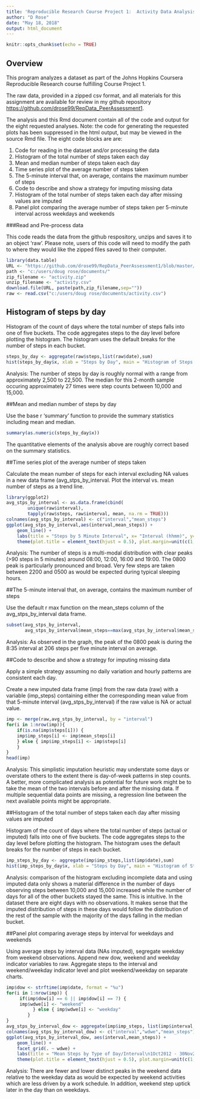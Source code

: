 ---
title: 'Reproducible Research Course Project 1:  Activity Data Analysis'
author: "D Rose"
date: "May 18, 2018"
output: html_document
---

```{r setup, include=FALSE}
knitr::opts_chunk$set(echo = TRUE)
```

## Overview

This program analyzes a dataset as part of the Johns Hopkins Coursera Reproducible Research course fulfilling Course Project 1.

The raw data, provided in a zipped csv format, and all materials for this assignment are available for review in my github repository <https://github.com/drose99/RepData_PeerAssessment1>.

The analysis and this Rmd document contain all of the code and output for the eight requested analyses.  Note:  the code for generating the requested plots has been suppressed in the html output, but may be viewed in the source Rmd file.  The eight code blocks are are:

1. Code for reading in the dataset and/or processing the data
2. Histogram of the total number of steps taken each day
3. Mean and median number of steps taken each day
4. Time series plot of the average number of steps taken
5. The 5-minute interval that, on average, contains the maximum number of steps
6. Code to describe and show a strategy for imputing missing data
7. Histogram of the total number of steps taken each day after missing values are imputed
8. Panel plot comparing the average number of steps taken per 5-minute interval across weekdays and weekends

###Read and Pre-process data

This code reads the data from the github respository, unzips and saves it to an object 'raw'.  Please note, users of this code will need to modify the path to where they would like the zipped files saved to their computer.

```{r}
library(data.table)
URL <- "https://github.com/drose99/RepData_PeerAssessment1/blob/master/activity.zip"
path <- "c:/users/doug rose/documents/"
zip_filename <- "activity.zip"
unzip_filename <- "activity.csv"
download.file(URL, paste(path,zip_filename,sep=""))
raw <- read.csv("c:/users/doug rose/documents/activity.csv")   
```

## Histogram of steps by day

Histogram of the count of days where the total number of steps falls into one of five buckets.   The code aggregates steps to the day level before plotting the histogram.  The histogram uses the default breaks for the number of steps in each bucket.
```{r steps, echo=TRUE}
steps_by_day <- aggregate(raw$steps,list(raw$date),sum)
hist(steps_by_day$x, xlab = "Steps by Day", main = "Histogram of Steps by Day")
```

Analysis:  The number of steps by day is roughly normal with a range from approximately 2,500 to 22,500.  The median for this 2-month sample occuring approximately 27 times were step counts between 10,000 and 15,000.

##Mean and median number of steps by day

Use the base r 'summary' function to provide the summary statistics including mean and median.
```{r}
summary(as.numeric(steps_by_day$x))
```

The quantitative elements of the analysis above are roughly correct based on the summary statistics.

##Time series plot of the average number of steps taken

Calculate the mean number of steps for each interval excluding NA values in a new data frame (avg_stps_by_interval.  Plot the interval vs. mean number of steps as a trend line.
```{r}
library(ggplot2)
avg_stps_by_interval <- as.data.frame(cbind(
        unique(raw$interval),
        tapply(raw$steps, raw$interval, mean, na.rm = TRUE)))
colnames(avg_stps_by_interval) <- c("interval","mean_steps")
ggplot(avg_stps_by_interval,aes(interval,mean_steps)) +
    geom_line() +
    labs(title = "Steps by 5 Minute Interval", x= "Interval (hhmm)", y="Mean Steps") +
    theme(plot.title = element_text(hjust = 0.5), plot.margin=unit(c(1,1,1.5,1.2),"cm")) 
```

Analysis:  The number of steps is a multi-modal distribution with clear peaks (>90 steps in 5 minutes) around 08:00, 12:00, 16:00 and 19:00.  The 0800 peak is particularly pronounced and broad.  Very few steps are taken between 2200 and 0500 as would be expected during typical sleeping hours.

##The 5-minute interval that, on average, contains the maximum number of steps

Use the default r max function on the mean_steps column of the avg_stps_by_interval data frame.
```{r}
subset(avg_stps_by_interval,
       avg_stps_by_interval$mean_steps==max(avg_stps_by_interval$mean_steps,na.rm=TRUE))
```

Analysis:  As observed in the graph, the peak of the 0800 peak is during the 8:35 interval at 206 steps per five minute interval on average.

##Code to describe and show a strategy for imputing missing data

Apply a simple strategy assuming no daily variation and hourly patterns are consistent each day.  

Create a new imputed data frame (imp) from the raw data (raw) with a variable (imp_steps) containing either the corresponding mean value from that 5-minute interval (avg_stps_by_interval) if the raw value is NA or actual value.
```{r}
imp <- merge(raw,avg_stps_by_interval, by = "interval")
for(i in 1:nrow(imp)){
    if(is.na(imp$steps[i])) {
    imp$imp_steps[i] <- imp$mean_steps[i] 
    } else { imp$imp_steps[i] <- imp$steps[i]
    }
}
head(imp)
```

Analysis:  This simplistic imputation heuristic may understate some days or overstate others to the extent there is day-of-week patterns in step counts.  A better, more complicated analysis as potential for future work might be to take the mean of the two intervals before and after the missing data.  If multiple sequential data points are missing, a regression line between the next available points might be appropriate.

##Histogram of the total number of steps taken each day after missing values are imputed

Histogram of the count of days where the total number of steps (actual or imputed) falls into one of five buckets.   The code aggregates steps to the day level before plotting the histogram.  The histogram uses the default breaks for the number of steps in each bucket.
```{r}
imp_steps_by_day <- aggregate(imp$imp_steps,list(imp$date),sum)
hist(imp_steps_by_day$x, xlab = "Steps by Day", main = "Histogram of Steps by Day (NAs Imputed)")
```

Analysis: comparison of the histogram excluding incomplete data and using imputed data only shows a material difference in the number of days observing steps between 10,000 and 15,000 increased while the number of days for all of the other buckets stayed the same.  This is intuitive.  In the dataset there are eight days with no observations.  It makes sense that the imputed distribution of steps in these days would follow the distribution of the rest of the sample with the majority of the days falling in the median bucket.

##Panel plot comparing average steps by interval for weekdays and weekends

Using average steps by interval data (NAs imputed), segregate weekday from weekend observations.  Append new dow, weekend and weekday indicator variables to raw.  Aggregate steps to the interval and weekend/weekday indicator level and plot weekend/weekday on separate charts.
```{r}
imp$dow <- strftime(imp$date, format = "%u")
for(i in 1:nrow(imp)) {
     if(imp$dow[i] == 6 || imp$dow[i] == 7) {
     imp$wdwe[i] <- "weekend"
          } else { imp$wdwe[i] <- "weekday"
        }
}
avg_stps_by_interval_dow <- aggregate(imp$imp_steps, list(imp$interval, imp$wdwe), mean)
colnames(avg_stps_by_interval_dow) <- c("interval","wdwe","mean_steps")
ggplot(avg_stps_by_interval_dow, aes(interval,mean_steps)) + 
    geom_line() + 
    facet_grid(. ~ wdwe) +
    labs(title = "Mean Steps by Type of Day/Interval\n1Oct2012 - 30Nov2012", x = "Interval (hhmm)") +
    theme(plot.title = element_text(hjust = 0.5), plot.margin=unit(c(1,1,1.5,1.2),"cm")) 
```

Analysis:  There are fewer and lower distinct peaks in the weekend data relative to the weekday data as would be expected by weekend activities which are less driven by a work schedule.  In addition, weekend step uptick later in the day than on weekdays.